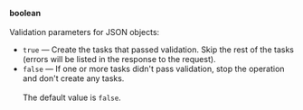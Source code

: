 **boolean**<br/><br/>Validation parameters for JSON objects:

- `true` — Create the tasks that passed validation. Skip the rest of the tasks (errors will be listed in the response to the request).
- `false` — If one or more tasks didn't pass validation, stop the operation and don't create any tasks.<br/><br/>The default value is `false`.